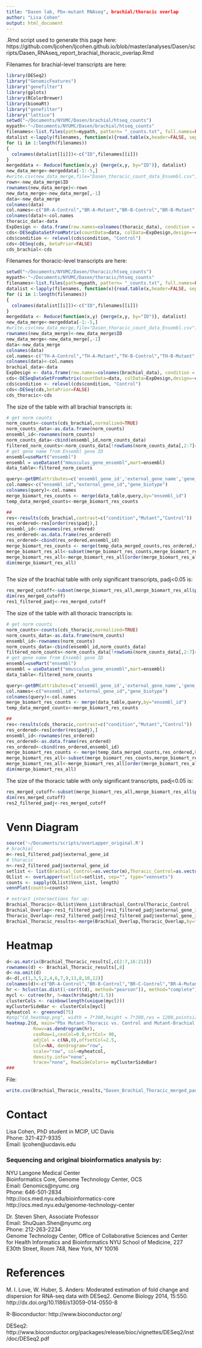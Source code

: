 ```yaml
---
title: "Dasen lab, Pbx-mutant RNAseq", brachial/thoracic overlap
author: "Lisa Cohen"
output: html_document
---
```


.Rmd script used to generate this page here:
https://github.com/ljcohen/ljcohen.github.io/blob/master/analyses/Dasen/scripts/Dasen_RNAseq_report_brachial_thoracic_overlap.Rmd


Filenames for brachial-level transcripts are here:
```r
library(DESeq2)
library("GenomicFeatures")
library("genefilter")
library(gplots)
library(RColorBrewer)
library(biomaRt)
library("genefilter")
library("lattice")
setwd("~/Documents/NYUMC/Dasen/brachial/htseq_counts")
mypath<-"~/Documents/NYUMC/Dasen/brachial/htseq_counts"
filenames<-list.files(path=mypath, pattern= "_counts.txt", full.names=FALSE)
datalist <-lapply(filenames, function(x){read.table(x,header=FALSE, sep="\t")})
for (i in 1:length(filenames))
{
  colnames(datalist[[i]])<-c("ID",filenames[[i]])
}
mergeddata <- Reduce(function(x,y) {merge(x,y, by="ID")}, datalist)
new_data_merge<-mergeddata[-1:-5,]
#write.csv(new_data_merge,file="Dasen_thoracic_count_data_Ensembl.csv")
rown<-new_data_merge$ID
rownames(new_data_merge)<-rown
new_data_merge<-new_data_merge[,-1]
data<-new_data_merge
colnames(data)
col.names<-c("BR-A-Control","BR-A-Mutant","BR-B-Control","BR-B-Mutant","BR-C-Control","BR-C-Mutant")
colnames(data)<-col.names
thoracic_data<-data
ExpDesign <- data.frame(row.names=colnames(thoracic_data), condition = c("Control","Mutant","Control","Mutant","Control","Mutant"))
cds<-DESeqDataSetFromMatrix(countData=data, colData=ExpDesign,design=~condition)
cds$condition <- relevel(cds$condition, "Control")
cds<-DESeq(cds, betaPrior=FALSE)
cds_brachial<-cds
```

Filenames for thoracic-level transcripts are here:
```r
setwd("~/Documents/NYUMC/Dasen/thoracic/htseq_counts")
mypath<-"~/Documents/NYUMC/Dasen/thoracic/htseq_counts"
filenames<-list.files(path=mypath, pattern= "_counts.txt", full.names=FALSE)
datalist <-lapply(filenames, function(x){read.table(x,header=FALSE, sep="\t")})
for (i in 1:length(filenames))
{
  colnames(datalist[[i]])<-c("ID",filenames[[i]])
}
mergeddata <- Reduce(function(x,y) {merge(x,y, by="ID")}, datalist)
new_data_merge<-mergeddata[-1:-5,]
#write.csv(new_data_merge,file="Dasen_thoracic_count_data_Ensembl.csv")
rownames(new_data_merge)<-new_data_merge$ID
new_data_merge<-new_data_merge[,-1]
data<-new_data_merge
colnames(data)
col.names<-c("TH-A-Control","TH-A-Mutant","TH-B-Control","TH-B-Mutant","TH-C-Control","TH-C-Mutant")
colnames(data)<-col.names
brachial_data<-data
ExpDesign <- data.frame(row.names=colnames(brachial_data), condition = c("Control","Mutant","Control","Mutant","Control","Mutant"))
cds<-DESeqDataSetFromMatrix(countData=data, colData=ExpDesign,design=~condition)
cds$condition <- relevel(cds$condition, "Control")
cds<-DESeq(cds,betaPrior=FALSE)
cds_thoracic<-cds
```

The size of the table with all brachial transcripts is: 

```r
# get norm counts
norm_counts<-counts(cds_brachial,normalized=TRUE)
norm_counts_data<-as.data.frame(norm_counts)
ensembl_id<-rownames(norm_counts)
norm_counts_data<-cbind(ensembl_id,norm_counts_data)
filtered_norm_counts<-norm_counts_data[!rowSums(norm_counts_data[,2:7]==0)>=1, ]
# get gene name from Ensembl gene ID
ensembl=useMart("ensembl")
ensembl = useDataset("mmusculus_gene_ensembl",mart=ensembl)
data_table<-filtered_norm_counts

query<-getBM(attributes=c('ensembl_gene_id','external_gene_name','gene_biotype'), filters = 'ensembl_gene_id', values = ensembl_id, mart=ensembl)
col.names<-c("ensembl_id","external_gene_id","gene_biotype")
colnames(query)<-col.names
merge_biomart_res_counts <- merge(data_table,query,by="ensembl_id")
temp_data_merged_counts<-merge_biomart_res_counts

##
res<-results(cds_brachial,contrast=c("condition","Mutant","Control"))
res_ordered<-res[order(res$padj),]
ensembl_id<-rownames(res_ordered)
res_ordered<-as.data.frame(res_ordered)
res_ordered<-cbind(res_ordered,ensembl_id)
merge_biomart_res_counts <- merge(temp_data_merged_counts,res_ordered,by="ensembl_id")
merge_biomart_res_all<-subset(merge_biomart_res_counts,merge_biomart_res_counts$padj!="NA")
merge_biomart_res_all<-merge_biomart_res_all[order(merge_biomart_res_all$padj),]
dim(merge_biomart_res_all)



```

The size of the brachial table with only significant transcripts, padj<0.05 is:
```r
res_merged_cutoff<-subset(merge_biomart_res_all,merge_biomart_res_all$padj<0.05)
dim(res_merged_cutoff)
res1_filtered_padj<-res_merged_cutoff
```

The size of the table with all thoracic transcripts is: 

```r
# get norm counts
norm_counts<-counts(cds_thoracic,normalized=TRUE)
norm_counts_data<-as.data.frame(norm_counts)
ensembl_id<-rownames(norm_counts)
norm_counts_data<-cbind(ensembl_id,norm_counts_data)
filtered_norm_counts<-norm_counts_data[!rowSums(norm_counts_data[,2:7]==0)>=1, ]
# get gene name from Ensembl gene ID
ensembl=useMart("ensembl")
ensembl = useDataset("mmusculus_gene_ensembl",mart=ensembl)
data_table<-filtered_norm_counts

query<-getBM(attributes=c('ensembl_gene_id','external_gene_name','gene_biotype'), filters = 'ensembl_gene_id', values = ensembl_id, mart=ensembl)
col.names<-c("ensembl_id","external_gene_id","gene_biotype")
colnames(query)<-col.names
merge_biomart_res_counts <- merge(data_table,query,by="ensembl_id")
temp_data_merged_counts<-merge_biomart_res_counts

##
res<-results(cds_thoracic,contrast=c("condition","Mutant","Control"))
res_ordered<-res[order(res$padj),]
ensembl_id<-rownames(res_ordered)
res_ordered<-as.data.frame(res_ordered)
res_ordered<-cbind(res_ordered,ensembl_id)
merge_biomart_res_counts <- merge(temp_data_merged_counts,res_ordered,by="ensembl_id")
merge_biomart_res_all<-subset(merge_biomart_res_counts,merge_biomart_res_counts$padj!="NA")
merge_biomart_res_all<-merge_biomart_res_all[order(merge_biomart_res_all$padj),]
dim(merge_biomart_res_all)

```

The size of the thoracic table with only significant transcripts, padj<0.05 is:
```r
res_merged_cutoff<-subset(merge_biomart_res_all,merge_biomart_res_all$padj<0.05)
dim(res_merged_cutoff)
res2_filtered_padj<-res_merged_cutoff
```


# Venn Diagram

```r
source('~/Documents/scripts/overLapper_original.R')
# brachial
m<-res1_filtered_padj$external_gene_id
# thoracic
n<-res2_filtered_padj$external_gene_id
setlist <- list(Brachial_Control=as.vector(m),Thoracic_Control=as.vector(n))
OLlist <- overLapper(setlist=setlist, sep="", type="vennsets")
counts <- sapply(OLlist$Venn_List, length)
vennPlot(counts=counts)
```

```r
# extract intersections for up:
Brachial_Thoracic<-OLlist$Venn_List$Brachial_ControlThoracic_Control
Brachial_Overlap<-res1_filtered_padj[res1_filtered_padj$external_gene_id %in% Brachial_Thoracic,]
Thoracic_Overlap<-res2_filtered_padj[res2_filtered_padj$external_gene_id %in% Brachial_Thoracic,]
Brachial_Thoracic_results<-merge(Brachial_Overlap,Thoracic_Overlap,by="ensembl_id")
```

# Heatmap

```r

d<-as.matrix(Brachial_Thoracic_results[,c(2:7,16:21)])
rownames(d) <- Brachial_Thoracic_results[,8]
d<-na.omit(d)
d<-d[,c(1,3,5,2,4,6,7,9,11,8,10,12)]
colnames(d)<-c("BR-A-Control","BR-B-Control","BR-C-Control","BR-A-Mutant","BR-B-Mutant","BR-C-Mutant","TH-A-Control","TH-B-Control","TH-C-Control","TH-A-Mutant","TH-B-Mutant","TH-C-Mutant")
hr <- hclust(as.dist(1-cor(t(d), method="pearson")), method="complete")
mycl <- cutree(hr, h=max(hr$height/1.5))
clusterCols <- rainbow(length(unique(mycl)))
myClusterSideBar <- clusterCols[mycl]
myheatcol <- greenred(75)
#png("Cd_heatmap.png", width = 7*300,height = 7*300,res = 1200,pointsize = 2) 
heatmap.2(d, main="Pbx Mutant-Thoracic vs. Control and Mutant-Brachial vs. Control, padj<0.05", 
          Rowv=as.dendrogram(hr),
          cexRow=1,cexCol=0.8,srtCol= 90,
          adjCol = c(NA,0),offsetCol=2.5, 
          Colv=NA, dendrogram="row", 
          scale="row", col=myheatcol, 
          density.info="none", 
          trace="none", RowSideColors= myClusterSideBar)
###

```

File:

```r
write.csv(Brachial_Thoracic_results,"Dasen_Brachial_Thoracic_merged_padj0.05.csv")
```

# Contact

Lisa Cohen, PhD student in MCIP, UC Davis     
Phone: 321-427-9335       
Email: ljcohen@ucdavis.edu

### Sequencing and original bioinformatics analysis by:

NYU Langone Medical Center   
Bioinformatics Core, Genome Technology Center, OCS   
Email: Genomics@nyumc.org         
Phone: 646-501-2834   
http://ocs.med.nyu.edu/bioinformatics-core  
http://ocs.med.nyu.edu/genome-technology-center   

Dr. Steven Shen, Associate Professor      
Email: ShuQuan.Shen@nyumc.org  
Phone: 212-263-2234           
Genome Technology Center, Office of Collaborative Sciences
and Center for Health Informatics and Bioinformatics
NYU School of Medicine,
227 E30th Street, Room 748, 
New York, NY 10016



# References

M. I. Love, W. Huber, S. Anders: Moderated estimation of fold change and dispersion for RNA-seq data with DESeq2.
Genome Biology 2014, 15:550. http://dx.doi.org/10.1186/s13059-014-0550-8

R-Bioconductor: http://www.bioconductor.org/

DESeq2: http://www.bioconductor.org/packages/release/bioc/vignettes/DESeq2/inst/doc/DESeq2.pdf
